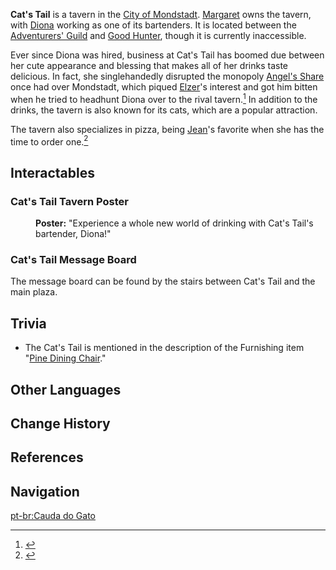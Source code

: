 {{Location Infobox
|image        = cats tail.jpeg
|type         = Point of Interest
|region       = Mondstadt
|area         = Starfell Valley
|subarea      = City of Mondstadt
}}
'''Cat's Tail''' is a tavern in the [[City of Mondstadt]]. [[Margaret]] owns the tavern, with [[Diona]] working as one of its bartenders. It is located between the [[Adventurers' Guild]] and [[Good Hunter]], though it is currently inaccessible.

Ever since Diona was hired, business at Cat's Tail has boomed due between her cute appearance and blessing that makes all of her drinks taste delicious. In fact, she singlehandedly disrupted the monopoly [[Angel's Share]] once had over Mondstadt, which piqued [[Elzer]]'s interest and got him bitten when he tried to headhunt Diona over to the rival tavern.<ref>{{Ref/CS|Diona}}</ref> In addition to the drinks, the tavern is also known for its cats, which are a popular attraction.

The tavern also specializes in pizza, being [[Jean]]'s favorite when she has the time to order one.<ref>{{Ref/VO|Jean|Favorite Food}}</ref>

==Interactables==
===Cat's Tail Tavern Poster===
{{Dialogue start}}
:'''Poster:''' "Experience a whole new world of drinking with Cat's Tail's bartender, Diona!"
{{Dialogue end}}

===Cat's Tail Message Board===
{{main|Cat's Tail Message Board}}
The message board can be found by the stairs between Cat's Tail and the main plaza.

==Trivia==
*The Cat's Tail is mentioned in the description of the Furnishing item "[[Pine Dining Chair]]."

==Other Languages==
{{Other Languages
|en      = Cat's Tail
|zhs     = 猫尾酒馆
|zhs_rm  = Māowěi Jiǔguǎn
|zht     = 貓尾酒館
|zht_rm  = Māowěi Jiǔguǎn
|zh_tl   = Cat Tail Bar
|ja      = キャッツテール
|ja_rm   = Kyattsu Teeru
|ja_tl   = Cat's Tail
|ko      = 캣테일 술집
|ko_rm   = Kaet-teil Suljip
|ko_tl   = Cat Tail Bar
|es      = Taberna Cola de Gato
|es_tl   = Cat's Tail Tavern
|fr      = La Queue de Chat
|fr_tl   = The Cat's Tail
|ru      = Таверна «Кошкин хвост»
|ru_tl   = "Cat's Tail" Tavern
|th      = Cat's Tail
|vi      = {{tt|Quán|館}} Rượu Đuôi Mèo
|vi_tl   = 
|de      = Zum Katzenschwanz
|de_tl   = To The Cat's Tail
|id      = Cat's Tail
|pt      = <!--A -->Cauda do Gato
|pt_tl   = Tail of the Cat
}}

==Change History==
{{Change History|1.0}}

==References==
{{Reflist}}

==Navigation==
{{PoI Navbox|Mondstadt}}

[[pt-br:Cauda do Gato]]